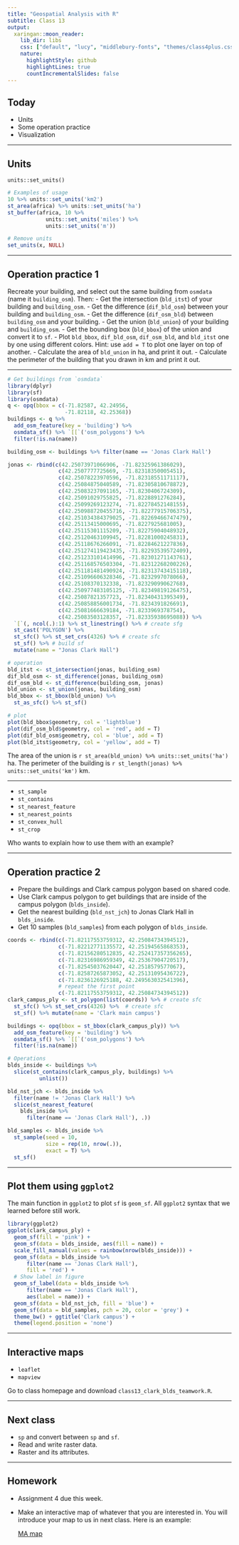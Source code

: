 ```yaml
---
title: "Geospatial Analysis with R"
subtitle: Class 13
output:
  xaringan::moon_reader:
    lib_dir: libs
    css: ["default", "lucy", "middlebury-fonts", "themes/class4plus.css"]
    nature:
      highlightStyle: github
      highlightLines: true
      countIncrementalSlides: false
---
```


## Today

- Units
- Some operation practice
- Visualization

---

## Units

`units::set_units()`

```r
# Examples of usage
10 %>% units::set_units('km2')
st_area(africa) %>% units::set_units('ha')
st_buffer(africa, 10 %>% 
            units::set_units('miles') %>% 
            units::set_units('m'))

# Remove units
set_units(x, NULL)
```

---

## Operation practice 1

Recreate your building, and select out the same building from `osmdata` (name it `building_osm`). Then:
- Get the intersection (`bld_itst`) of your building and `building_osm`.
- Get the difference (`dif_bld_osm`) between your building and `building_osm`.
- Get the difference (`dif_osm_bld`) between `building_osm` and your building.
- Get the union (`bld_union`) of your building and `building_osm`.
- Get the bounding box (`bld_bbox`) of the union and convert it to `sf`.
- Plot `bld_bbox`, `dif_bld_osm`, `dif_osm_bld`, and `bld_itst` one by one using different colors. Hint: use `add = T` to plot one layer on top of another.
- Calculate the area of `bld_union` in ha, and print it out.
- Calculate the perimeter of the building that you drawn in km and print it out.

---

```r
# Get buildings from `osmdata`
library(dplyr)
library(sf)
library(osmdata)
q <- opq(bbox = c(-71.82587, 42.24956,
                  -71.82118, 42.25368))
buildings <- q %>% 
  add_osm_feature(key = 'building') %>%
  osmdata_sf() %>% `[[`('osm_polygons') %>% 
  filter(!is.na(name))

building_osm <- buildings %>% filter(name == 'Jonas Clark Hall')

jonas <- rbind(c(42.25073971066906, -71.82325961386029),
                c(42.2507777725669, -71.82318350005451),
                c(42.25078223970596, -71.82318551171117),
                c(42.25084875040589, -71.82305810678872),
                c(42.25083237091165, -71.8230406724309),
                c(42.25091029755825, -71.8228891276284),
                c(42.25099269123274, -71.82278452148155),
                c(42.250988720455716, -71.82277915706375),
                c(42.251034384379025, -71.82269466747479),
                c(42.25113415000695, -71.8227925681005),
                c(42.25115301115209, -71.82275904048932),
                c(42.25120463109945, -71.82281000245831),
                c(42.25118676266091, -71.82284621227836),
                c(42.251274119423435, -71.82293539572409),
                c(42.251233101414996, -71.82301271143761),
                c(42.251168576503304, -71.82312268200226),
                c(42.251181481490924, -71.82313743415118),
                c(42.251096606328346, -71.8232997078066),
                c(42.25108370132338, -71.82329099062768),
                c(42.250977483105125, -71.82349819126475),
                c(42.25087821357723, -71.82340431395349),
                c(42.250858856001734, -71.8234391826691),
                c(42.25081666639184, -71.8233969378754),
                c(42.25083503128357, -71.82335938695088)) %>%
  `[`(, ncol(.):1) %>% st_linestring() %>% # create sfg
  st_cast('POLYGON') %>%
  st_sfc() %>% st_set_crs(4326) %>% # create sfc
  st_sf() %>% # build sf
  mutate(name = "Jonas Clark Hall")

# operation
bld_itst <- st_intersection(jonas, building_osm)
dif_bld_osm <- st_difference(jonas, building_osm)
dif_osm_bld <- st_difference(building_osm, jonas)
bld_union <- st_union(jonas, building_osm)
bld_bbox <- st_bbox(bld_union) %>% 
  st_as_sfc() %>% st_sf()

# plot
plot(bld_bbox$geometry, col = 'lightblue')
plot(dif_osm_bld$geometry, col = 'red', add = T)
plot(dif_bld_osm$geometry, col = 'blue', add = T)
plot(bld_itst$geometry, col = 'yellow', add = T)
```

The area of the union is `r st_area(bld_union) %>% units::set_units('ha')` ha. The perimeter of the building is `r st_length(jonas) %>% units::set_units('km')` km.

---

- `st_sample`
- `st_contains`
- `st_nearest_feature`
- `st_nearest_points`
- `st_convex_hull`
- `st_crop`

Who wants to explain how to use them with an example?

---

## Operation practice 2

- Prepare the buildings and Clark campus polygon based on shared code.
- Use Clark campus polygon to get buildings that are inside of the campus polygon (`blds_inside`).
- Get the nearest building (`bld_nst_jch`) to Jonas Clark Hall in `blds_inside`.
- Get 10 samples (`bld_samples`) from each polygon of `blds_inside`.

```r
coords <- rbind(c(-71.82117553759312, 42.25084734394512),
                c(-71.82212771135572, 42.25194565868353),
                c(-71.82156280512835, 42.252417357356265),
                c(-71.82316986959349, 42.25367904720517),
                c(-71.82545037620447, 42.2518579577067),
                c(-71.82587265873052, 42.25131095436722),
                c(-71.8236126925188, 42.249563032541396),
                # repeat the first point
                c(-71.82117553759312, 42.25084734394512))
clark_campus_ply <- st_polygon(list(coords)) %>% # create sfc
  st_sfc() %>% st_set_crs(4326) %>%  # create sfc
  st_sf() %>% mutate(name = 'Clark main campus')

buildings <- opq(bbox = st_bbox(clark_campus_ply)) %>% 
  add_osm_feature(key = 'building') %>%
  osmdata_sf() %>% `[[`('osm_polygons') %>% 
  filter(!is.na(name))

# Operations
blds_inside <- buildings %>% 
  slice(st_contains(clark_campus_ply, buildings) %>% 
          unlist())

bld_nst_jch <- blds_inside %>% 
  filter(name != 'Jonas Clark Hall') %>% 
  slice(st_nearest_feature(
    blds_inside %>% 
      filter(name == 'Jonas Clark Hall'), .))

bld_samples <- blds_inside %>% 
  st_sample(seed = 10,
            size = rep(10, nrow(.)),
            exact = T) %>% 
  st_sf()
```

---

## Plot them using `ggplot2`

The main function in `ggplot2` to plot `sf` is `geom_sf`. All `ggplot2` syntax that we learned before still work.

```r
library(ggplot2)
ggplot(clark_campus_ply) +
  geom_sf(fill = 'pink') +
  geom_sf(data = blds_inside, aes(fill = name)) + 
  scale_fill_manual(values = rainbow(nrow(blds_inside))) +
  geom_sf(data = blds_inside %>% 
      filter(name == 'Jonas Clark Hall'),
      fill = 'red') +
  # Show label in figure
  geom_sf_label(data = blds_inside %>% 
      filter(name == 'Jonas Clark Hall'), 
      aes(label = name)) +
  geom_sf(data = bld_nst_jch, fill = 'blue') +
  geom_sf(data = bld_samples, pch = 20, color = 'grey') +
  theme_bw() + ggtitle('Clark campus') + 
  theme(legend.position = 'none')
```

---

## Interactive maps

- `leaflet`
- `mapview`

Go to class homepage and download `class13_clark_blds_teamwork.R`.

---

## Next class

- `sp` and convert between `sp` and `sf`.
- Read and write raster data.
- Raster and its attributes.

---

## Homework

- Assignment 4 due this week. 
- Make an interactive map of whatever that you are interested in. You will introduce your map to us in next class. Here is an example:

  [MA map](https://agroimpacts.github.io/geospaar/class13_ma_map.html)
